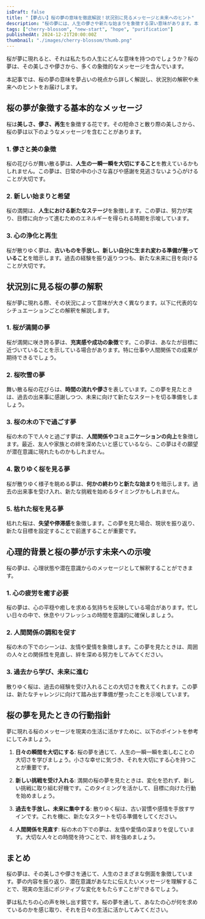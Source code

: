 ```yaml
---
isDraft: false
title: "【夢占い】桜の夢の意味を徹底解説！状況別に見るメッセージと未来へのヒント"
description: "桜の夢には、人生の儚さや新たな始まりを象徴する深い意味があります。本記事では、夢占いの視点から桜の夢を状況別に解説し、未来へのヒントをお届けします。"
tags: ["cherry-blossom", "new-start", "hope", "purification"]
publishedAt: 2024-12-21T20:00:00Z
thumbnail: "./images/cherry-blossom/thumb.png"
---
```


桜が夢に現れると、それは私たちの人生にどんな意味を持つのでしょうか？桜の夢は、その美しさや儚さから、多くの象徴的なメッセージを含んでいます。

本記事では、桜の夢の意味を夢占いの視点から詳しく解説し、状況別の解釈や未来へのヒントをお届けします。

<TableOfContents />

<AdUnit />

## 桜の夢が象徴する基本的なメッセージ

桜は<strong>美しさ、儚さ、再生</strong>を象徴する花です。その短命さと散り際の美しさから、桜の夢は以下のようなメッセージを含むことがあります。

### 1. 儚さと美の象徴

桜の花びらが舞い散る夢は、<strong>人生の一瞬一瞬を大切にすること</strong>を教えているかもしれません。この夢は、日常の中の小さな喜びや感謝を見逃さないよう心がけることが大切です。

### 2. 新しい始まりと希望

桜の満開は、**人生における新たなステージ**を象徴します。この夢は、努力が実り、目標に向かって進むためのエネルギーを得られる時期を示唆しています。

### 3. 心の浄化と再生

桜が散りゆく夢は、**古いものを手放し、新しい自分に生まれ変わる準備が整っていること**を暗示します。過去の経験を振り返りつつも、新たな未来に目を向けることが大切です。

<AdUnit />

## 状況別に見る桜の夢の解釈

桜が夢に現れる際、その状況によって意味が大きく異なります。以下に代表的なシチュエーションごとの解釈を解説します。

### 1. 桜が満開の夢

桜が満開に咲き誇る夢は、<strong>充実感や成功の象徴</strong>です。この夢は、あなたが目標に近づいていることを示している場合があります。特に仕事や人間関係での成果が期待できるでしょう。

### 2. 桜吹雪の夢

舞い散る桜の花びらは、<strong>時間の流れや儚さ</strong>を表しています。この夢を見たときは、過去の出来事に感謝しつつ、未来に向けて新たなスタートを切る準備をしましょう。

### 3. 桜の木の下で過ごす夢

桜の木の下で人々と過ごす夢は、<strong>人間関係やコミュニケーションの向上</strong>を象徴します。最近、友人や家族との絆を深めたいと感じているなら、この夢はその願望が潜在意識に現れたものかもしれません。

### 4. 散りゆく桜を見る夢

桜が散りゆく様子を眺める夢は、<strong>何かの終わりと新たな始まり</strong>を暗示します。過去の出来事を受け入れ、新たな挑戦を始めるタイミングかもしれません。

### 5. 枯れた桜を見る夢

枯れた桜は、<strong>失望や停滞感</strong>を象徴します。この夢を見た場合、現状を振り返り、新たな目標を設定することで前進することが重要です。

<AdUnit />

## 心理的背景と桜の夢が示す未来への示唆

桜の夢は、心理状態や潜在意識からのメッセージとして解釈することができます。

### 1. 心の疲労を癒す必要

桜の夢は、心の平穏や癒しを求める気持ちを反映している場合があります。忙しい日々の中で、休息やリフレッシュの時間を意識的に確保しましょう。

### 2. 人間関係の調和を促す

桜の木の下でのシーンは、友情や愛情を象徴します。この夢を見たときは、周囲の人々との関係性を見直し、絆を深める努力をしてみてください。

### 3. 過去から学び、未来に進む

散りゆく桜は、過去の経験を受け入れることの大切さを教えてくれます。この夢は、新たなチャレンジに向けて踏み出す準備が整ったことを示唆しています。

<AdUnit />

## 桜の夢を見たときの行動指針

夢に現れる桜のメッセージを現実の生活に活かすために、以下のポイントを参考にしてみましょう。

1. <strong>日々の瞬間を大切にする</strong>:
   桜の夢を通じて、人生の一瞬一瞬を楽しむことの大切さを学びましょう。小さな幸せに気づき、それを大切にする心を持つことが重要です。

2. <strong>新しい挑戦を受け入れる</strong>:
   満開の桜の夢を見たときは、変化を恐れず、新しい挑戦に取り組む好機です。このタイミングを活かして、目標に向けた行動を始めましょう。

3. <strong>過去を手放し、未来に集中する</strong>:
   散りゆく桜は、古い習慣や感情を手放すサインです。これを機に、新たなスタートを切る準備をしてください。

4. <strong>人間関係を見直す</strong>:
   桜の木の下での夢は、友情や愛情の深まりを促しています。大切な人々との時間を持つことで、絆を強めましょう。

<AdUnit />

## まとめ

桜の夢は、その美しさや儚さを通じて、人生のさまざまな側面を象徴しています。夢の内容を振り返り、潜在意識があなたに伝えたいメッセージを理解することで、現実の生活にポジティブな変化をもたらすことができるでしょう。

夢は私たちの心の声を映し出す鏡です。桜の夢を通して、あなたの心が何を求めているのかを感じ取り、それを日々の生活に活かしてみてください。
